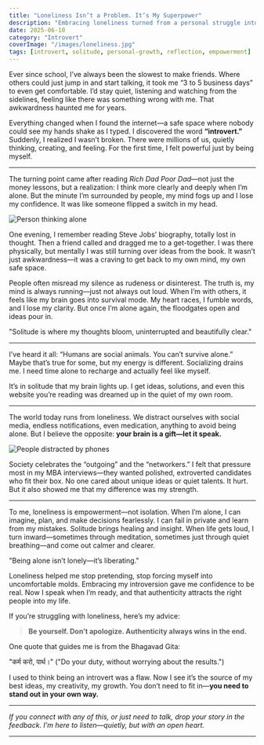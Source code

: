 ```yaml
---
title: "Loneliness Isn’t a Problem. It’s My Superpower"
description: "Embracing loneliness turned from a personal struggle into my greatest strength. Here's how solitude transformed my life."
date: 2025-06-10
category: "Introvert"
coverImage: "/images/loneliness.jpg"
tags: [introvert, solitude, personal-growth, reflection, empowerment]
---
```



Ever since school, I’ve always been the slowest to make friends. Where others could just jump in and start talking, it took me “3 to 5 business days” to even get comfortable. I’d stay quiet, listening and watching from the sidelines, feeling like there was something wrong with me. That awkwardness haunted me for years.

Everything changed when I found the internet—a safe space where nobody could see my hands shake as I typed. I discovered the word **“introvert.”** Suddenly, I realized I wasn’t broken. There were millions of us, quietly thinking, creating, and feeling. For the first time, I felt powerful just by being myself.

---

The turning point came after reading *Rich Dad Poor Dad*—not just the money lessons, but a realization: I think more clearly and deeply when I’m alone. But the minute I’m surrounded by people, my mind fogs up and I lose my confidence. It was like someone flipped a switch in my head.

<Image
  src="/images/thinking-alone.jpg"
  alt="Person thinking alone"
  width={800}
  height={400}
  className="rounded-xl my-6 mx-auto shadow-lg"
/>

One evening, I remember reading Steve Jobs’ biography, totally lost in thought. Then a friend called and dragged me to a get-together. I was there physically, but mentally I was still turning over ideas from the book. It wasn’t just awkwardness—it was a craving to get back to my own mind, my own safe space.

People often misread my silence as rudeness or disinterest. The truth is, my mind is always running—just not always out loud. When I’m with others, it feels like my brain goes into survival mode. My heart races, I fumble words, and I lose my clarity. But once I’m alone again, the floodgates open and ideas pour in.

<Quote>
"Solitude is where my thoughts bloom, uninterrupted and beautifully clear."
</Quote>

---

I’ve heard it all: “Humans are social animals. You can’t survive alone.” Maybe that’s true for some, but my energy is different. Socializing drains me. I need time alone to recharge and actually feel like myself.

It’s in solitude that my brain lights up. I get ideas, solutions, and even this website you’re reading was dreamed up in the quiet of my own room.

---

The world today runs from loneliness. We distract ourselves with social media, endless notifications, even medication, anything to avoid being alone. But I believe the opposite: **your brain is a gift—let it speak.**

<Image
  src="/images/distracted-society.jpg"
  alt="People distracted by phones"
  width={800}
  height={400}
  className="rounded-xl my-6 mx-auto shadow-lg"
/>

Society celebrates the “outgoing” and the “networkers.” I felt that pressure most in my MBA interviews—they wanted polished, extroverted candidates who fit their box. No one cared about unique ideas or quiet talents. It hurt. But it also showed me that my difference was my strength.

---

To me, loneliness is empowerment—not isolation. When I’m alone, I can imagine, plan, and make decisions fearlessly. I can fail in private and learn from my mistakes. Solitude brings healing and insight. When life gets loud, I turn inward—sometimes through meditation, sometimes just through quiet breathing—and come out calmer and clearer.

<Quote>
"Being alone isn’t lonely—it’s liberating."
</Quote>

Loneliness helped me stop pretending, stop forcing myself into uncomfortable molds. Embracing my introversion gave me confidence to be real. Now I speak when I’m ready, and that authenticity attracts the right people into my life.

If you’re struggling with loneliness, here’s my advice:

> **Be yourself. Don’t apologize. Authenticity always wins in the end.**

One quote that guides me is from the Bhagavad Gita:

<Quote>
"कर्म करो, पार्थ।" ("Do your duty, without worrying about the results.")
</Quote>

I used to think being an introvert was a flaw. Now I see it’s the source of my best ideas, my creativity, my growth. You don’t need to fit in—**you need to stand out in your own way.**

---

*If you connect with any of this, or just need to talk, drop your story in the feedback. I’m here to listen—quietly, but with an open heart.*

---

